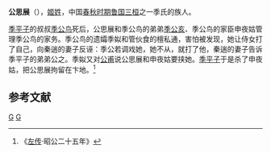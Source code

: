 {{模板:Infobox 先秦人物
|名称= 公思展
|姓=姬
|氏=
|名=
|字=
|别名=
|别字=
|谥号=
|时代=春秋
|国家=[[鲁国|鲁国]] 
|出生=
|逝世日期=
|父=
}}
'''公思展'''（{{bd|？||？||catIdx=G公思}}），[[姬姓|姬姓]]，中国[[春秋时期|春秋时期]][[鲁国|鲁国]][[三桓|三桓]]之一季氏的族人。 

[[季平子|季平子]]的叔叔[[季公鸟|季公鸟]]死后，公思展和季公鸟的弟弟[[季公亥|季公亥]]、季公鸟的家臣申夜姑管理季公鸟的家务。季公鸟的遗孀季姒和管伙食的檀私通，害怕被发现，她让侍女打了自己，向秦遄的妻子反诬：季公若调戏她，她不从，就打了他，秦遄的妻子告诉季平子的弟弟公之。季姒又对[[公父穆伯|公甫]]说公思展和申夜姑要挟她。[[季平子|季平子]]于是杀了申夜姑，把公思展拘留在卞地。<ref>《[[左传|左传]]·昭公二十五年》</ref>

==参考文献==
<references/>

[[Category:鲁国政治人物|G]]
[[Category:春秋政治人物|G]]